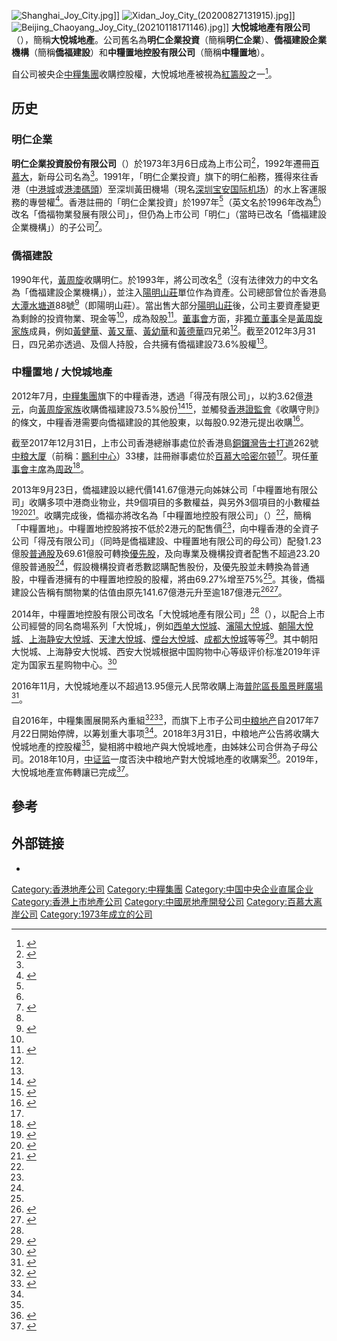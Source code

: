 {{Distinguish|中糧置地有限公司|僑福開發有限公司}}
{{Infobox Company
|company_name = 大悅城地產有限公司
|company_name_en = Joy City Property Limited
|company_type = 上市公司
|traded_as={{hkex|207}}
|former_name={{ubl|明仁企業投資|Ming Ren Holdings Company Limited|僑福建設企業機構|中糧置地控股}}
|company_slogan =自然之源　重塑你我
|foundation={{ubl|1973年於香港 (明仁企業投資)<ref name=CR>[[香港公司註冊處|香港公司註冊處]]網上查冊中心的資料</ref>|1992年於香港及百慕大 (現時[[法人|法人]])<ref name=CR/><ref>{{cite web|url=https://www.roc.gov.bm/roc/rocweb.nsf/public+register/j+public+companies|title=Review of Companies Register|publisher=百慕大公司註冊處|language=en|access-date=2019年3月17日|archive-date=2019年3月17日|archive-url=https://web.archive.org/web/20190317222757/https://www.roc.gov.bm/roc/rocweb.nsf/public+register/j+public+companies|dead-url=no}}</ref>}}
|location = {{ubl|香港[[銅鑼灣|銅鑼灣]]中粮大厦33樓 (實際總部)|[[百慕大|百慕大]]哈密尔顿 (註冊地)}}
|key_people = 周政 (董事會主席)
|industry = 地產
|parent = [[中糧地產|中糧地產]]
|owner = [[中糧地產|中糧地產]] (64.18%)<ref name=中糧地產/>
}}
[[File:Shanghai_Joy_City.jpg|thumb]]]]
[[File:Xidan_Joy_City_(20200827131915).jpg|thumb]]]]
[[File:Beijing_Chaoyang_Joy_City_(20210118171146).jpg|thumb]]]]
'''大悅城地產有限公司'''（{{lang-en|Joy City Property Limited}}），簡稱'''大悅城地產'''。公司舊名為'''明仁企業投資'''（簡稱'''明仁企業'''）、'''僑福建設企業機構'''（簡稱'''僑福建設'''）和'''中糧置地控股有限公司'''（簡稱'''中糧置地'''）。

自公司被央企[[中糧集團|中糧集團]]收購控股權，大悅城地產被視為[[紅籌股|紅籌股]]之一<ref>{{cite web|url=https://www.hkex.com.hk/Market-Data/Statistics/Consolidated-Reports/China-Dimension?sc_lang=zh-hk&select={55AE8A39-A5A2-4489-95E1-21E30BDEAFD7}|title=相關中國股份統計　中資紅籌股公司名單|date=2019年2月28日|access-date=2019年3月16日|publisher=香港交易及結算所}}</ref>。

==历史==
===明仁企業===
'''明仁企業投資股份有限公司'''（{{lang-en|Ming Ren Investment & Enterprises Limited}}）於1973年3月6日成為上市公司<ref>{{cite web|url=https://www.hkex.com.hk/Market-Data/Securities-Prices/Equities/Equities-Quote?sym=207&sc_lang=zh-HK|title=大悅城地產有限公司 (207)|access-date=2019年3月16日|publisher=香港交易及結算所|archive-date=2021年4月23日|archive-url=https://web.archive.org/web/20210423075144/https://www.hkex.com.hk/Market-Data/Securities-Prices/Equities/Equities-Quote?sym=207&sc_lang=zh-HK|dead-url=no}}</ref>，1992年遷冊[[百慕大|百慕大]]，新母公司名為{{lang|en|'''Ming Ren Holdings Company Limited'''}}<ref name=CR/>。1991年，「明仁企業投資」旗下的明仁船務，獲得來往香港（[[中港城|中港城]]或[[港澳客輪碼頭|港澳碼頭]]）至深圳黃田機場（現名[[深圳宝安国际机场|深圳宝安国际机场]]）的水上客運服務的專營權<ref>{{cite news|title=港深水上客運服務　明仁企業獲專營權|date=1991年8月7日|newspaper=華僑日報|page=18|publication-place=香港}}</ref>。香港註冊的「明仁企業投資」於1997年<ref name=CR/>（英文名於1996年改為{{lang|en|Parkview Property Development Limited}}<ref name=CR/>）改名「僑福物業發展有限公司」，但仍為上市公司「明仁」（當時已改名「僑福建設企業機構」）的子公司<ref>{{cite report|url=http://img.joy-cityproperty.com/Uploads/Dycdc/File/2019/04/12/u5cb00475171aa.pdf|title=2001年至2002年度年報|date=2002年|access-date=2021年1月20日|publisher=僑福建設企業機構|via=大悅城地產的官方網站}}</ref>。

===僑福建設===
1990年代，[[黃周旋|黃周旋]]收購明仁。於1993年，將公司改名{{lang|en|The Hong Kong Parkview Group Limited}}<ref name=CR/>（沒有法律效力的中文名為「僑福建設企業機構」），並注入[[陽明山莊|陽明山莊]]單位作為資產。公司總部曾位於香港島[[大潭水塘道|大潭水塘道]]88號<ref name=僑福建設2012年報>{{cite report|url=http://www3.hkexnews.hk/listedco/listconews/SEHK/2012/0723/LTN20120723417_C.pdf|title=2011年至2012年度年報|date=2012年7月23日|access-date=2019年3月16日|publisher=僑福建設企業機構|via=港交所《披露易》網頁|archive-date=2019年6月30日|archive-url=https://web.archive.org/web/20190630070358/https://www1.hkexnews.hk/listedco/listconews/sehk/2012/0723/ltn20120723417_c.pdf|dead-url=no}}</ref>（即陽明山莊）。當出售大部分[[陽明山莊|陽明山莊]]後，公司主要資產變更為剩餘的投資物業、現金等<ref name=僑福建設2012年報/>{{rp|19}}，成為殼股<ref>{{cite news|url=https://quamnet.com/newscontent.action?articleId=2340054&listSectionCode=NEW_HEAD|title=僑福叱咤一時 賣盤股價爆升|date=2012年7月18日|access-date=2019年3月16日|work=華富財經|archive-date=2020年6月23日|archive-url=https://web.archive.org/web/20200623060748/https://quamnet.com/newscontent.action?articleId=2340054&listSectionCode=NEW_HEAD|dead-url=yes}}</ref>。[[董事會|董事會]]方面，非[[獨立董事|獨立董事]]全是[[黃周旋家族|黃周旋家族]]成員，例如[[黃健華|黃健華]]、[[黃又華|黃又華]]、[[黃幼華|黃幼華]]和[[黃德華|黃德華]]四兄弟<ref name=僑福建設2012年報/>{{rp|6}}。截至2012年3月31日，四兄弟亦透過{{lang|en|High Return Trading Limited}}、{{lang|en|Kompass International Limited}}及個人持股，合共擁有僑福建設73.6%股權<ref name=僑福建設2012年報/>{{rp|13}}。

===中糧置地 / 大悅城地產===
2012年7月，[[中糧集團|中糧集團]]旗下的中糧香港，透過「得茂有限公司」，以約3.62億[[港元|港元]]，向[[黃周旋家族|黃周旋家族]]收購僑福建設73.5%股份<ref>{{cite news|url=http://hk.apple.nextmedia.com/financeestate/art/20120719/16527200|title=中糧香港擬借殼僑福|newspaper=蘋果日報|publication-place=香港|date=2012年7月19日|access-date=2019年3月16日|publisher=壹傳媒|archive-date=2016年9月29日|archive-url=https://web.archive.org/web/20160929085016/http://hk.apple.nextmedia.com/financeestate/art/20120719/16527200|dead-url=no}}</ref><ref>{{cite press release|url=http://www3.hkexnews.hk/listedco/listconews/SEHK/2012/0717/LTN20120717508_C.pdf|title=聯合公告(1)得茂有限公司收購僑福建設企業機構的股份；(2)香港上海滙豐銀行有限公司代表得茂有限公司就收購僑福建設企業機構已發行股本的全部已發行股份（不包括得茂有限公司及╱或其一致行動人士已經擁有及╱或已同意收購的股份）而可能提出的強制無條件現金要約；(3)組成獨立董事委員會；及(4)復牌|date=2012年7月17日|access-date=2019年3月16日|publisher=僑福建設企業機構；得茂有限公司|via=港交所《披露易》網頁|archive-date=2020年12月1日|archive-url=https://web.archive.org/web/20201201212452/https://www1.hkexnews.hk/listedco/listconews/sehk/2012/0717/ltn20120717508_c.pdf|dead-url=no}}</ref>，並觸發[[香港證監會|香港證監會]]《收購守則》的條文，中糧香港需要向僑福建設的其他股東，以每股0.92港元提出收購<ref>{{cite press release|url=http://www3.hkexnews.hk/listedco/listconews/SEHK/2012/0723/LTN20120723506_C.pdf|title=聯合公告 (1)《購股協議》成交 及 (2) 香港上海匯豐銀行有限公司 代表得茂有限公司 就收購僑福建設企業機構 已發行股本中的全部已發行股份 （不包括得茂有限公司及╱或其一致行動人士 已經擁有及╱或已同意收購的股份） 而提出的強制無條件現金要約|date=2012年7月23日|access-date=2019年3月16日|publisher=僑福建設企業機構；得茂有限公司|via=港交所《披露易》網頁|archive-date=2012年8月3日|archive-url=https://web.archive.org/web/20120803043846/http://www.hkexnews.hk/listedco/listconews/sehk/2012/0723/LTN20120723506_C.pdf|dead-url=no}}</ref>。

截至2017年12月31日，上市公司香港總辦事處位於香港島[[銅鑼灣|銅鑼灣]][[告士打道|告士打道]]262號[[中粮大厦|中粮大厦]]（前稱：[[鵬利中心|鵬利中心]]）33樓，註冊辦事處位於[[百慕大|百慕大]][[哈密尔顿_(百慕大)|哈密尔顿]]{{lang|en|Clarendon House}}<ref name=大悅城地產2017/>{{rp|284}}。現任[[董事會主席|董事會主席]]為[[周政_(商人)|周政]]<ref name=大悅城地產2017>{{cite report|url=http://img.joy-cityproperty.com/Uploads/Dycdc/File/2019/07/11/u5d26effe30c13.pdf|title=2017年年報|date=2018年|access-date=2021年1月20日|publisher=大悅城地產|archive-date=2021年1月28日|archive-url=https://web.archive.org/web/20210128100455/http://img.joy-cityproperty.com/Uploads/Dycdc/File/2019/07/11/u5d26effe30c13.pdf|dead-url=no}}</ref>{{rp|284}}。

2013年9月23日，僑福建設以總代價141.67億港元向姊妹公司「中糧置地有限公司」收購多项中港商业物业，共9個項目的多數權益，與另外3個項目的小數權益<ref>{{cite news|url=http://www.cs.com.cn/gg/gsxw/201309/t20130928_4158428.html|title=中粮系注资侨福企业141亿 赴港上市7年见曙光|newspaper=华夏时报|via=中証網，2013年9月28日|access-date=2019年3月16日|archive-date=2018年7月30日|archive-url=https://web.archive.org/web/20180730080726/http://www.cs.com.cn/gg/gsxw/201309/t20130928_4158428.html|dead-url=no}}</ref><ref>{{cite news|url=https://cn.nytimes.com/business/20130925/c25cofco/zh-hant/dual/|title=Chinese Conglomerate Plans $1.8 Billion Reverse Takeover in Hong Kong|trans-title=借殼上市，中糧啟動百億反向收購|date=2013年9月25日|access-date=2019年3月18日|first=Neil|last=Gough|translator=佚名|work=[[紐約時報|紐約時報]]中文網|language=zh-hant, en|archive-date=2020年6月23日|archive-url=https://web.archive.org/web/20200623060818/https://cn.nytimes.com/business/20130925/c25cofco/zh-hant/dual/|dead-url=no}}</ref><ref name=中糧置地>{{cite press release|url=http://www3.hkexnews.hk/listedco/listconews/SEHK/2013/0924/LTN20130924006_C.pdf|title=公告(1)非常重大的收購事項及關連交易(2)涉及新上市申請之反收購(3)建議更改本公司名稱及(4)恢復買賣|date=2013年9月24日|access-date=2019年3月16日|publisher=僑福建設企業機構|via=港交所《披露易》網頁}}</ref>。收購完成後，僑福亦將改名為「中糧置地控股有限公司」（{{lang-en|COFCO Land Holdings Limited}}）<ref name=中糧置地/>，簡稱「中糧置地」。中糧置地控股將按不低於2港元的配售價<ref name=中糧置地/>{{rp|10}}，向中糧香港的全資子公司「得茂有限公司」（同時是僑福建設、中糧置地有限公司的母公司）配發1.23億股[[普通股|普通股]]及69.61億股可轉換[[優先股|優先股]]，及向專業及機構投資者配售不超過23.20億股普通股<ref name=中糧置地/>{{rp|2}}，假設機構投資者悉數認購配售股份，及優先股並未轉換為普通股，中糧香港擁有的中糧置地控股的股權，將由69.27%增至75%<ref name=中糧置地/>{{rp|13}}。其後，僑福建設公告稱有關物業的估值由原先141.67億港元升至逾187億港元<ref>{{cite news|url=http://finance.sina.com.hk/news/-3-6273439/1.html|title=中糧注資僑福物業總額增至187億 待港交所審批|archiveurl=https://web.archive.org/web/20141227153301/http://finance.sina.com.hk/news/-3-6273439/1.html|archivedate=2014-12-27|work=新浪財經|publisher=新浪香港|date=2013年11月8日|accessdate=2013-11-08|dead-url=yes}}</ref><ref>{{cite report|url=http://www3.hkexnews.hk/listedco/listconews/SEHK/2013/1107/LTN20131107020_C.pdf|title=公告|chapter=獨立財務顧問函件|date=2013年11月6日|access-date=2019年3月16日|publisher=僑福建設企業機構|page=98|location=北京}}</ref>。

2014年，中糧置地控股有限公司改名「大悅城地產有限公司」<ref name=大悅城地產2014年報/>{{rp|2}}（{{lang-en|Joy City Property Limited}}），以配合上市公司經營的同名商場系列「大悅城」，例如[[西单大悦城|西单大悦城]]、[[瀋陽大悅城|瀋陽大悅城]]、[[朝陽大悅城|朝陽大悅城]]、[[上海静安大悅城|上海静安大悅城]]、[[天津大悅城|天津大悅城]]、[[煙台大悅城|煙台大悅城]]、[[成都大悅城|成都大悅城]]等等<ref name=大悅城地產2014年報>{{cite report|url=http://www3.hkexnews.hk/listedco/listconews/SEHK/2015/0429/LTN20150429525_C.pdf|title=2014年年報|date=2015年4月29日|access-date=2019年3月16日|publisher=大悅城地產|via=港交所《披露易》網頁}}</ref>{{rp|4-5}}。其中朝阳大悦城、上海静安大悦城、西安大悦城根据中国购物中心等级评价标准2019年评定为国家五星购物中心。<ref>{{Cite web|url = http://www.fangchan.com/prefecture/108/2020-04-14/6655715347779621371.html|title = 关于推进《购物中心等级评价标准》评价工作的通知  |author =  |date = 2020-04-14|publisher = 中房网|language = |accessdate = 2021年1月20日|quote = |archive-date = 2020-06-23|archive-url = https://web.archive.org/web/20200623060844/http://www.fangchan.com/prefecture/108/2020-04-14/6655715347779621371.html|dead-url = no}}</ref>

2016年11月，大悅城地產以不超過13.95億元人民幣收購上海[[普陀区_(上海市)|普陀區]][[長風景畔廣場|長風景畔廣場]]<ref>{{cite news|url=http://www.mpfinance.com/fin/daily2.php?node=1479840946954&issue=20161123|title=大悅城16億購上海商場|newspaper=明報|publication-place=香港|date=2016年11月23日|access-date=2019年3月16日|archive-date=2020年6月23日|archive-url=https://web.archive.org/web/20200623060850/https://www.mpfinance.com/fin/daily2.php?node=1479840946954&issue=20161123|dead-url=no}}</ref>。

自2016年，中糧集團展開系內重組<ref>{{cite news|url=http://www.xinhuanet.com//food/2017-10/17/c_1121815586.htm|title=中粮集团专业化重组再下一城 中国食品完成剥离非饮料业务|website=新华网|date=2017-10-17|access-date=2019年3月17日|location=北京|archive-date=2020-06-23|archive-url=https://web.archive.org/web/20200623060858/http://www.xinhuanet.com//food/2017-10/17/c_1121815586.htm|dead-url=no}}</ref><ref>{{cite news|url=http://company.cnstock.com/company/scp_gsxw/201803/4205414.htm|title=中粮集团专业化重组提速 中粮地产拟147亿收购港股大悦城|date=2018年3月31日|access-date=2019年3月17日|newspaper=上海证券报|author=祁豆豆|archive-date=2018年4月4日|archive-url=https://web.archive.org/web/20180404211625/http://company.cnstock.com/company/scp_gsxw/201803/4205414.htm|dead-url=no}}</ref>，而旗下上市子公司[[中粮地产|中粮地产]]自2017年7月22日開始停牌，以筹划重大事项<ref name=否決/>。2018年3月31日，中粮地产公告將收購大悅城地產的控股權<ref name=否決/>，變相將中粮地产與大悅城地產，由姊妹公司合併為子母公司。2018年10月，[[中证监|中证监]]一度否決中粮地产對大悅城地產的收購案<ref name=否決>{{cite news|url=http://company.cnstock.com/company/scp_gsxw/201810/4289945.htm|title=中粮地产147亿并购大悦城被否|date=2018年10月27日|access-date=2019年3月17日|newspaper=上海证券报|author=张良|archive-date=2020年6月23日|archive-url=https://web.archive.org/web/20200623060904/http://company.cnstock.com/company/scp_gsxw/201810/4289945.htm|dead-url=no}}</ref>。2019年，大悅城地產宣佈轉讓已完成<ref name=中糧地產>{{cite press release|url=http://en.joy-cityproperty.com:8888/2019/59460d3ea12ffd8093e89b60b9ad9e16.pdf|title=內幕消息公告　涉及本公司控股權益之中糧重組|date=2019年2月1日|access-date=2019年3月17日|publisher=大悅城地產|author=董事會主席周政}}{{Dead link|date=2019年12月 |bot=InternetArchiveBot |fix-attempted=yes }}</ref>。

==參考==
{{reflist|30em}}

==外部链接==
{{commonscat|Joy City}}
* {{official|http://www.joy-cityproperty.com}}

[[Category:香港地產公司|Category:香港地產公司]]
[[Category:中糧集團|Category:中糧集團]]
[[Category:中国中央企业直属企业|Category:中国中央企业直属企业]]
[[Category:香港上市地產公司|Category:香港上市地產公司]]
[[Category:中國房地產開發公司|Category:中國房地產開發公司]]
[[Category:百慕大离岸公司|Category:百慕大离岸公司]]
[[Category:1973年成立的公司|Category:1973年成立的公司]]